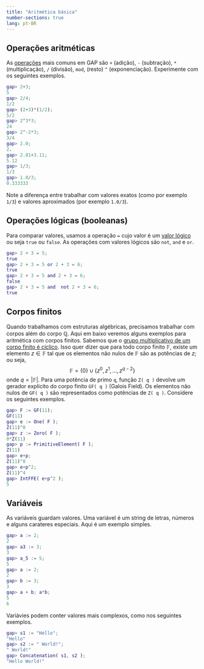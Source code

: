 ```yaml
---
title: "Aritmética básica"
number-sections: true
lang: pt-BR
---
```



## Operações aritméticas 

:::{#task}
As [operações](https://docs.gap-system.org/doc/ref/chap4_mj.html#X7B66C8707B5DE10A) mais comuns em GAP são `+` (adição), `-` (subtração), `*` (multiplicação), `/` (divisão), `mod`, (resto) `^` (exponenciação). Experimente com os seguintes exemplos.
```matlab
gap> 2+3;
5
gap> 2/4;
1/2
gap> (2+3)*(1/2);
5/2
gap> 2^3*3;
24
gap> 2^-2*3;
3/4
gap> 2.0;
2.
gap> 2.01+3.11;
5.12
gap> 1/3;
1/3
gap> 1.0/3;
0.333333
```
:::

Note a diferença entre trabalhar com valores exatos (como por exemplo `1/3`) e valores aproximados (por exemplo `1.0/3`).

## Operações lógicas (booleanas)

Para comparar valores, usamos a operação `=` cujo valor é um [valor lógico](https://docs.gap-system.org/doc/ref/chap20_mj.html#X787B4AB77A2F5E14) ou seja `true` ou `false`. As operações com valores lógicos são `not`, `and` e `or`. 
```matlab
gap> 2 + 3 = 5;
true
gap> 2 + 3 = 5 or 2 + 3 = 6;
true
gap> 2 + 3 = 5 and 2 + 3 = 6;
false
gap> 2 + 3 = 5 and  not 2 + 3 = 6;
true
```

## Corpos finitos

Quando trabalhamos com estruturas algébricas, precisamos trabalhar com corpos além do corpo $\mathbb Q$. Aqui em baixo veremos alguns exemplos para aritmética com corpos finitos. Sabemos que o [grupo multiplicativo de um corpo finito é cíclico](https://schcs.github.io/AlgebraNotesPt/GruposECorpos/geradores.html#grupo-c%C3%ADclico). Isso quer dizer que para todo corpo finito $\mathbb F$, existe um elemento $z\in \mathbb F$ tal que os elementos não nulos de $\mathbb F$ são as potências de $z$; ou seja, 
$$
\mathbb F=\{0\}\cup \{z^0,z^1,\ldots,z^{q-2}\}
$$
onde $q=|\mathbb F|$. Para uma potência de primo `q`,  função `Z( q )` devolve um gerador explícito do corpo finito `GF( q )` (Galois Field). Os  elementos não nulos de `GF( q )` são representados como potências de `Z( q )`. Considere os seguintes exemplos. 
```matlab
gap> F := GF(11);
GF(11)
gap> e := One( F );
Z(11)^0
gap> z := Zero( F );
0*Z(11)
gap> p := PrimitiveElement( F );
Z(11)
gap> e+p;
Z(11)^8
gap> e+p^2;
Z(11)^4
gap> IntFFE( e+p^2 );
5
```


## Variáveis

As variáveis guardam valores. Uma variável é um string de letras, números e alguns carateres especiais. Aqui é um exemplo simples.
```matlab
gap> a := 2;
2
gap> a3 := 3;
3
gap> a_5 := 5;
5
gap> a := 2; 
2
gap> b := 3;
3
gap> a + b; a*b;
5
6

```
Variávies podem conter valores mais complexos, como nos seguintes exemplos.

```matlab
gap> s1 := "Hello";
"Hello"
gap> s2 := " World!";
" World!"
gap> Concatenation( s1, s2 );
"Hello World!"
```




